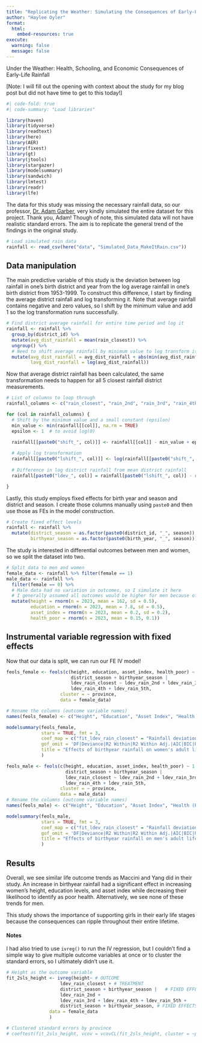 ```yaml
---
title: "Replicating the Weather: Simulating the Consequences of Early-Life Rainfall on Life Outcomes"
author: "Haylee Oyler"
format: 
  html:
    embed-resources: true
execute:
  warning: false
  message: false
---
```


Under the Weather: Health, Schooling, and Economic Consequences of Early-Life Rainfall

[Note: I will fill out the opening with context about the study for my blog post but did not have time to get to this today!]

```r
#| code-fold: true
#| code-summary: "Load libraries"

library(haven)
library(tidyverse)
library(readtext)
library(here)
library(AER)
library(fixest)
library(gt)
library(jtools)
library(stargazer)
library(modelsummary)
library(sandwich)
library(lmtest)
library(readr)
library(lfe)    
```

The data for this study was missing the necessary rainfall data, so our professor, [Dr. Adam Garber](https://github.com/garberadamc), very kindly simulated the entire dataset for this project. Thank you, Adam! Though of note, this simulated data will not have realistic standard errors. The aim is to replicate the general trend of the findings in the original study. 

```r
# Load simulated rain data
rainfall <- read_csv(here("data", "Simulated_Data_MakeItRain.csv"))
```

## Data manipulation
The main predictive variable of this study is the deviation between log rainfall in one's birth district and year from the log average rainfall in one's birth district from 1953-1999. To construct this difference, I start by finding the average district rainfall and log transforming it. Note that average rainfall contains negative and zero values, so I shift by the minimum value and add 1 so the log transformation runs successfully. 

```r
# Find district average rainfall for entire time period and log it
rainfall <- rainfall %>%
  group_by(district_id) %>% 
  mutate(avg_dist_rainfall = mean(rain_closest)) %>% 
  ungroup() %>% 
  # Need to shift average rainfall by minimum value to log transform it 
  mutate(avg_dist_rainfall = avg_dist_rainfall + abs(min(avg_dist_rainfall)) + 1,
         lavg_dist_rainfall = log(avg_dist_rainfall))

```

Now that average district rainfall has been calculated, the same transformation needs to happen for all 5 closest rainfall district measurements.
```r
# List of columns to loop through
rainfall_columns <- c("rain_closest", "rain_2nd", "rain_3rd", "rain_4th", "rain_5th")

for (col in rainfall_columns) {
  # Shift by the minimum value and a small constant (epsilon)
  min_value <- min(rainfall[[col]], na.rm = TRUE) 
  epsilon <- 1  # to avoid log(0)

  rainfall[[paste0("shift_", col)]] <- rainfall[[col]] - min_value + epsilon
  
  # Apply log transformation
  rainfall[[paste0("lshift_", col)]] <- log(rainfall[[paste0("shift_", col)]])
  
  # Difference in log district rainfall from mean district rainfall
  rainfall[paste0("ldev_", col)] = rainfall[paste0("lshift_", col)] - rainfall['lavg_dist_rainfall']

}
```

Lastly, this study employs fixed effects for birth year and season and district and season. I create those columns manually using `paste0` and then use those as FEs in the model construction. 
```r
# Create fixed effect levels 
rainfall <- rainfall %>%
  mutate(district_season = as.factor(paste0(district_id, "_", season)),
         birthyear_season = as.factor(paste0(birth_year, "_", season)))
```

The study is interested in differential outcomes between men and women, so we split the dataset into two. 

```r
# Split data to men and women
female_data <- rainfall %>% filter(female == 1)
male_data <- rainfall %>% 
  filter(female == 0) %>% 
  # Male data had no variation in outcomes, so I simulate it here
  # I generally assumed all outcomes would be higher for men because of the gender gap
  mutate(height = rnorm(n = 2023, mean = 162, sd = 0.5),
         education = rnorm(n = 2023, mean = 7.8, sd = 0.5),
         asset_index = rnorm(n = 2023, mean = 0.2, sd = 0.2),
         health_poor = rnorm(n = 2023, mean = 0.15, 0.1))
```

## Instrumental variable regression with fixed effects

Now that our data is split, we can run our FE IV model!
```r
feols_female <- feols(c(height, education, asset_index, health_poor) ~ 1 |
                        district_season + birthyear_season | 
                        ldev_rain_closest ~ ldev_rain_2nd + ldev_rain_3rd +
                        ldev_rain_4th + ldev_rain_5th,
                    cluster = ~ province, 
                    data = female_data)

# Rename the columns (outcome variable names)
names(feols_female) <- c("Height", "Education", "Asset Index", "Health (Poor)")

modelsummary(feols_female,
             stars = TRUE, fmt = 3, 
             coef_map = c("fit_ldev_rain_closest" = "Rainfall deviation(log)"),
             gof_omit = 'DF|Deviance|R2 Within|R2 Within Adj.|AIC|BIC|RMSE',
             title = "Effects of birthyear rainfall on women's adult life outcomes"
             )
```

```r
feols_male <- feols(c(height, education, asset_index, health_poor) ~ 1 |
                      district_season + birthyear_season | 
                      ldev_rain_closest ~ ldev_rain_2nd + ldev_rain_3rd +
                      ldev_rain_4th + ldev_rain_5th,
                    cluster = ~ province, 
                    data = male_data)
# Rename the columns (outcome variable names)
names(feols_male) <- c("Height", "Education", "Asset Index", "Health (Poor)")

modelsummary(feols_male,
             stars = TRUE, fmt = 3, 
             coef_map = c("fit_ldev_rain_closest" = "Rainfall deviation(log)"),
             gof_omit = 'DF|Deviance|R2 Within|R2 Within Adj.|AIC|BIC|RMSE',
             title = "Effects of birthyear rainfall on men's adult life outcomes"
             )
```

## Results
Overall, we see similar life outcome trends as Maccini and Yang did in their study. An increase in birthyear rainfall had a significant effect in increasing women's height, education levels, and asset index while decreasing their likelihood to identify as poor health. Alternatively, we see none of these trends for men. 

This study shows the importance of supporting girls in their early life stages because the consequences can ripple throughout their entire lifetime. 


#### Notes
I had also tried to use `ivreg()` to run the IV regression, but I couldn't find a simple way to give multiple outcome variables at once or to cluster the standard errors, so I ultimately didn't use it. 

```r
# Height as the outcome variable
fit_2sls_height <- ivreg(height~ # OUTCOME
                    ldev_rain_closest + # TREATMENT 
                    district_season + birthyear_season |   # FIXED EFFECTS
                    ldev_rain_2nd +
                    ldev_rain_3rd + ldev_rain_4th + ldev_rain_5th +
                    district_season + birthyear_season, # FIXED EFFECTS REPEATED 
                data = female_data
                )

# Clustered standard errors by province
# coeftest(fit_2sls_height, vcov = vcovCL(fit_2sls_height, cluster = ~province))
```



